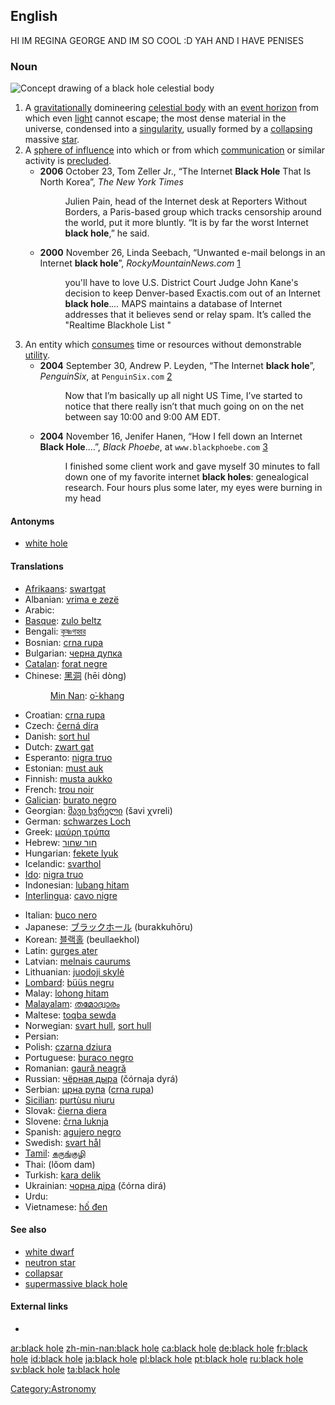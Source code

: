 {{see|blackhole}}
==English==
HI IM REGINA GEORGE
AND IM SO COOL :D
YAH
AND I HAVE PENISES 
===Noun===
[[Image:BlackHole.jpg|thumb|Concept drawing of a '''black hole''' celestial body]]
{{en-noun|sg=[[black]] [[hole]]}}

# A [[gravitation]]ally domineering [[celestial body]] with an [[event horizon]] from which even [[light]] cannot escape; the most dense material in the universe, condensed into a [[singularity]], usually formed by a [[collapse|collapsing]] massive [[star]].
# A [[sphere of influence]] into which or from which [[communication]] or similar activity is [[preclude]]d.
#* '''2006''' October 23, Tom Zeller Jr., “The Internet '''Black Hole''' That Is North Korea”, ''The New York Times''
#*: Julien Pain, head of the Internet desk at Reporters Without Borders, a Paris-based group which tracks censorship around the world, put it more bluntly. “It is by far the worst Internet '''black hole''',” he said.
#* '''2000''' November 26, Linda Seebach, “Unwanted e-mail belongs in an Internet '''black hole'''”, ''RockyMountainNews.com'' [http://rockymountainnews.com/seebach/1126seeba.shtml]
#*: you'll have to love U.S. District Court Judge John Kane's decision to keep Denver-based Exactis.com out of an Internet '''black hole'''.''...'' MAPS maintains a database of Internet addresses that it believes send or relay spam. It’s called the "Realtime Blackhole List<!--,-->"
# An entity which [[consume]]s time or resources without demonstrable [[utility]].
#* '''2004''' September 30, Andrew P. Leyden, “The Internet '''black hole'''”, ''PenguinSix'', at <tt>PenguinSix.com</tt> [http://penguinsix.com/?p=428]<!--http://www.penguinsix.com/blog/archives/2004/09/the_internet_bl.html-->
#*: Now that I’m basically up all night US Time, I’ve started to notice that there really isn’t that much going on on the net between say 10:00 and 9:00 AM EDT.
#* '''2004''' November 16, Jenifer Hanen, “How I fell down an Internet '''Black Hole'''....”, ''Black Phoebe'', at <tt>www.blackphoebe.com</tt> [http://www.blackphoebe.com/msjen/archives/2004/11/how_i_fell_down.html]
#*: I finished some client work and gave myself 30 minutes to fall down one of my favorite internet '''black holes''': genealogical research. Four hours plus some later, my eyes were burning in my head

====Antonyms====
* [[white hole]]

====Translations====
{{trans-top|celestial body}}
* [[Afrikaans]]: [[swartgat]]
* Albanian: [[vrima e zezë]]
* Arabic: {{Arab|[[ثقب أسود]]}} {{m}}
* [[Basque]]: [[zulo beltz]]
* Bengali: [[কৃষ্ণগহ্বর]]
* Bosnian: [[crna rupa]] {{f}}
* Bulgarian: [[черна дупка]] {{f}}
* [[Catalan]]: [[forat negre]] {{m}}
* Chinese: [[黑洞]] (hēi dòng)
*: [[Min Nan]]: [[o͘-khang]]
* Croatian: [[crna rupa]] {{f}}
* Czech: [[černá díra]] {{f}}
* Danish: [[sort hul]]
* Dutch: [[zwart gat]] {{n}}
* Esperanto: [[nigra truo]]
* Estonian: [[must auk]]
* Finnish: [[musta aukko]]
* French: [[trou noir]] {{m}}
* [[Galician]]: [[burato negro]] {{m}}
* Georgian: [[შავი ხვრელი]] (šavi χvreli)
* German: [[schwarzes Loch]] {{n}}
* Greek: [[μαύρη τρύπα]] {{f}}
* Hebrew: [[חור שחור]] {{m}}
* Hungarian: [[fekete lyuk]]
* Icelandic: [[svarthol]]
* [[Ido]]: [[nigra truo]]
* Indonesian: [[lubang hitam]]
* [[Interlingua]]: [[cavo nigre]]
{{trans-mid}}
* Italian: [[buco nero]] {{m}}
* Japanese: [[ブラックホール]] (burakkuhōru)
* Korean: [[블랙홀]] (beullaekhol)
* Latin: [[gurges ater]] {{m}}
* Latvian: [[melnais caurums]]
* Lithuanian: [[juodoji skylė]]
* [[Lombard]]: [[büüs negru]]
* Malay: [[lohong hitam]]
* [[Malayalam]]: [[തമോദ്വാരം]]
* Maltese: [[toqba sewda]] {{f}}
* Norwegian: [[svart hull]], [[sort hull]]
* Persian: {{fa-Arab|[[سیاهچاله]]}}
* Polish: [[czarna dziura]] {{f}}
* Portuguese: [[buraco negro]] {{m}}
* Romanian: [[gaură neagră]] {{f}}
* Russian: [[чёрная дыра]] (čórnaja dyrá) {{f}}
* Serbian: [[црна рупа]] ([[crna rupa]]) {{f}}
* [[Sicilian]]: [[purtùsu nìuru]] {{m}}
* Slovak: [[čierna diera]] {{f}}
* Slovene: [[črna luknja]] {{f}}
* Spanish: [[agujero negro]] {{m}}
* Swedish: [[svart hål]] {{n}}
* [[Tamil]]: [[கருங்குழி]]
* Thai: {{Thai|[[หลุมดำ]]}} (lŏom dam)
* Turkish: [[kara delik]]
* Ukrainian: [[чорна діра]] (čórna dirá) {{f}}
* Urdu: {{ur-Arab|[[ثقب اسود]]}}
* Vietnamese: [[hố đen]]
{{trans-bottom}}

====See also====
* [[white dwarf]]
* [[neutron star]]
* [[collapsar]]
* [[supermassive black hole]]

====External links====
* {{pedialite}}

[[Category:Astronomy]]

[[ar:black hole]]
[[zh-min-nan:black hole]]
[[ca:black hole]]
[[de:black hole]]
[[fr:black hole]]
[[id:black hole]]
[[ja:black hole]]
[[pl:black hole]]
[[pt:black hole]]
[[ru:black hole]]
[[sv:black hole]]
[[ta:black hole]]